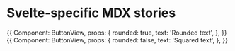 
<Meta title="svelte/svelte-mdx" />

# Svelte-specific MDX stories

<Story name="Rounded">
  {{
    Component: ButtonView,
    props: {
      rounded: true,
      text: 'Rounded text',
    },
  }}
</Story>

<Story name="Square">
  {{
    Component: ButtonView,
    props: {
      rounded: false,
      text: 'Squared text',
    },
  }}
</Story>
